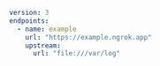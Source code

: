 ```yaml
version: 3
endpoints:
  - name: example
    url: "https://example.ngrok.app"
    upstream:
      url: "file:///var/log"
```
